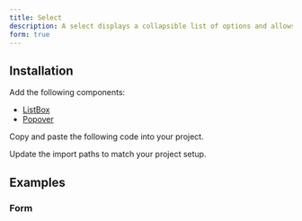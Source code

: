 ```yaml
---
title: Select
description: A select displays a collapsible list of options and allows a user to select one of them.
form: true
---
```


<ComponentPreview name="ui/select/demo.tsx" />

## Installation

<Steps>

<Step>Add the following components:</Step>

- [ListBox](/docs/components/ui/list-box)
- [Popover](/docs/components/ui/popover)

<Step>Copy and paste the following code into your project.</Step>

<ComponentSource name="ui/select/index.tsx" />

<Step>Update the import paths to match your project setup.</Step>

</Steps>

## Examples

### Form

<ComponentPreview name="ui/select/examples/form.tsx" />

